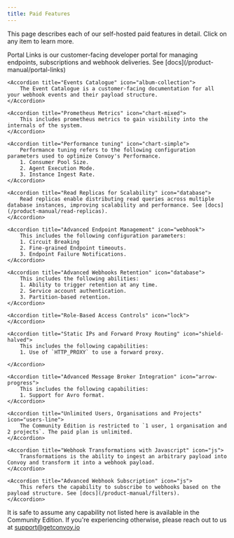 ```yaml
---
title: Paid Features
---
```


This page describes each of our self-hosted paid features in detail. Click on any item to learn more.

<AccordionGroup>
    <Accordion title="Portal Links" icon="circle-user">
        Portal Links is our customer-facing developer portal for managing endpoints, subscriptions and webhook deliveries. See [docs](/product-manual/portal-links)
    </Accordion>

    <Accordion title="Events Catalogue" icon="album-collection">
        The Event Catalogue is a customer-facing documentation for all your webhook events and their payload structure.
    </Accordion>

    <Accordion title="Prometheus Metrics" icon="chart-mixed">
        This includes prometheus metrics to gain visibility into the internals of the system.
    </Accordion>

    <Accordion title="Performance tuning" icon="chart-simple">
        Performance tuning refers to the following configuration parameters used to optimize Convoy's Performance.
        1. Consumer Pool Size.
        2. Agent Execution Mode.
        3. Instance Ingest Rate.
    </Accordion>

    <Accordion title="Read Replicas for Scalability" icon="database">
        Read replicas enable distributing read queries across multiple database instances, improving scalability and performance. See [docs](/product-manual/read-replicas).
    </Accordion>

    <Accordion title="Advanced Endpoint Management" icon="webhook">
        This includes the following configuration parameters:
        1. Circuit Breaking
        2. Fine-grained Endpoint timeouts.
        3. Endpoint Failure Notifications.
    </Accordion>

    <Accordion title="Advanced Webhooks Retention" icon="database">
        This includes the following abilities:
        1. Ability to trigger retention at any time.
        2. Service account authentication.
        3. Partition-based retention.
    </Accordion>

    <Accordion title="Role-Based Access Controls" icon="lock">
    </Accordion>

    <Accordion title="Static IPs and Forward Proxy Routing" icon="shield-halved">
        This includes the following capabilities:
        1. Use of `HTTP_PROXY` to use a forward proxy.

    </Accordion>

    <Accordion title="Advanced Message Broker Integration" icon="arrow-progress">
        This includes the following capabilities:
        1. Support for Avro format.
    </Accordion>

    <Accordion title="Unlimited Users, Organisations and Projects" icon="users-line">
        The Community Edition is restricted to `1 user, 1 organisation and 2 projects`. The paid plan is unlimited.
    </Accordion>

    <Accordion title="Webhook Transformations with Javascript" icon="js">
        Transformations is the ability to ingest an arbitrary payload into Convoy and transform it into a webhook payload.
    </Accordion>

    <Accordion title="Advanced Webhook Subscription" icon="js">
        This refers the capability to subscribe to webhooks based on the payload structure. See [docs](/product-manual/filters).
    </Accordion>
</AccordionGroup>

It is safe to assume any capability not listed here is available in the Community Edition. If you're experiencing otherwise, please reach out to us at support@getconvoy.io
